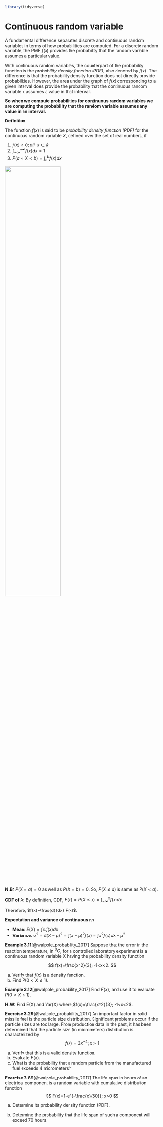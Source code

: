 ```r
library(tidyverse)

```


# Continuous random variable

A fundamental difference separates discrete and continuous random variables in terms of how probabilities are computed. For a discrete random variable, the PMF $f(x)$ provides the probability that the random variable assumes a particular value.

With continuous random variables, the counterpart of the probability function is the *probability density function (PDF)*, also denoted by $f(x)$. The difference is that the probability density function does not directly provide probabilities. However, the area under the graph of $f(x)$ corresponding to a given interval does provide the probability that the continuous random variable x assumes a value in that interval.

**So when we compute probabilities for continuous random variables we are computing the probability that the random variable assumes any value in an interval.**

**Definition**

The function $f(x)$ is said to be *probability density function (PDF)* for the continuous random variable $X$, defined over the set of real numbers, if

1.  $f(x)\ge0; all\ \ x\in R$
2.  $\int_{-\infty}^{+\infty} f(x)dx=1$
3.  $P(a< X < b)=\int_{a}^{b} f(x)dx$

![](PDF.png){width="60%"}

**N.B:** $P(X=a)=0$ as well as $P(X=b)=0$. So, $P(X\le a )$ is same as $P(X<a)$.

**CDF of** $X$: By definition, CDF, $F(x)=P(X\le x)= \int_{-\infty}^{x} f(x)dx$

Therefore, $f(x)=\frac{d}{dx} F(x)$.

**Expectation and variance of continuous r.v**

-   **Mean**: $E(X)=\int x.f(x)dx$
-   **Variance**: $\sigma^2=E(X-\mu)^2=\int(x-\mu)^2 f(x)=\int x^2 f(x)dx-\mu^2$

**Example 3.11**[@walpole_probability_2017] Suppose that the error in the reaction temperature, in $^0C$, for a controlled laboratory experiment is a continuous random variable X having the probability density function

$$
f(x)=\frac{x^2}{3}; -1<x<2.
$$

(a) Verify that $f(x)$ is a density function.
(b) Find $P(0< X \le 1)$.

**Example 3.12**[@walpole_probability_2017] Find $F(x)$, and use it to evaluate $P(0 < X\le1)$.

**H.W:** Find E(X) and Var(X) where,$f(x)=\frac{x^2}{3}; -1<x<2$.

**Exercise 3.29**[@walpole_probability_2017] An important factor in solid missile fuel is the particle size distribution. Significant problems occur if the particle sizes are too large. From production data in the past, it has been determined that the particle size (in micrometers) distribution is characterized by $$
f(x)=3x^{-4}; x> 1
$$

(a) Verify that this is a valid density function.
(b) Evaluate $F(x)$.
(c) What is the probability that a random particle from the manufactured fuel exceeds 4 micrometers?

**Exercise 3.69**[@walpole_probability_2017] The life span in hours of an electrical component is a random variable with cumulative distribution function $$
F(x)=1-e^{-\frac{x}{50}}; x>0
$$

(a) Determine its probability density function (PDF).

(b) Determine the probability that the life span of such a component will exceed 70 hours.


